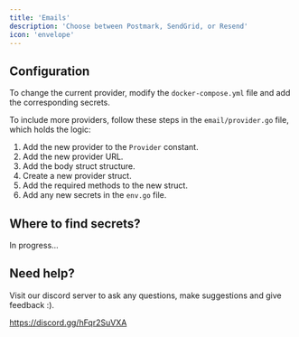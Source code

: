 ```yaml
---
title: 'Emails'
description: 'Choose between Postmark, SendGrid, or Resend'
icon: 'envelope'
---
```


## Configuration

To change the current provider, modify the `docker-compose.yml` file and add the corresponding secrets.

To include more providers, follow these steps in the `email/provider.go` file, which holds the logic:

1. Add the new provider to the `Provider` constant.
2. Add the new provider URL.
3. Add the body struct structure.
4. Create a new provider struct.
5. Add the required methods to the new struct.
6. Add any new secrets in the `env.go` file.

## Where to find secrets?

In progress...

## Need help?

Visit our discord server to ask any questions, make suggestions and give feedback :).

https://discord.gg/hFqr2SuVXA
